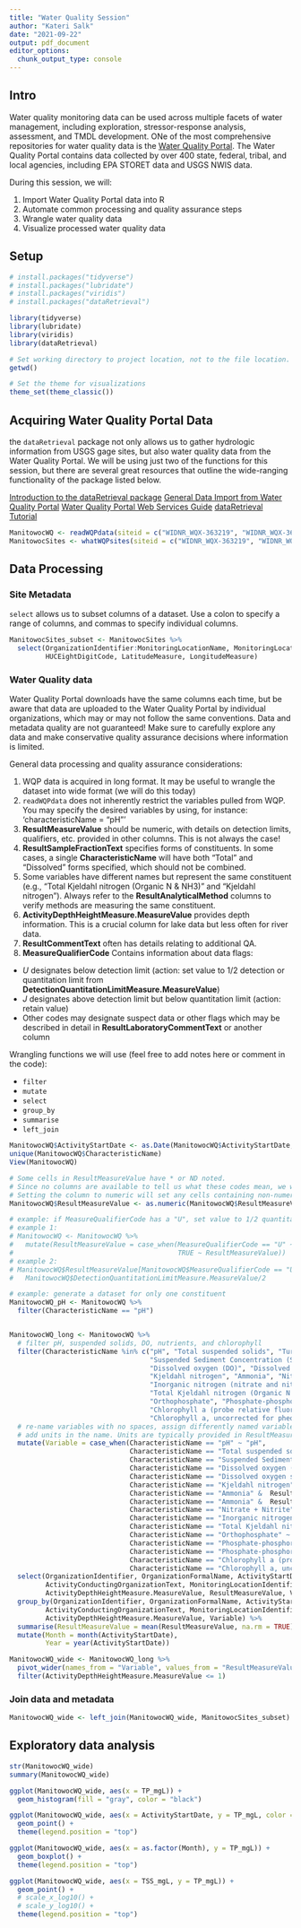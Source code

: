 ```yaml
---
title: "Water Quality Session"
author: "Kateri Salk"
date: "2021-09-22"
output: pdf_document
editor_options: 
  chunk_output_type: console
---
```


## Intro

Water quality monitoring data can be used across multiple facets of water management, including exploration, stressor-response analysis, assessment, and TMDL development. ONe of the most comprehensive repositories for water quality data is the [Water Quality Portal](https://www.waterqualitydata.us/). The Water Quality Portal contains data collected by over 400 state, federal, tribal, and local agencies, including EPA STORET data and USGS NWIS data.

During this session, we will: 

1. Import Water Quality Portal data into R
2. Automate common processing and quality assurance steps
3. Wrangle water quality data 
4. Visualize processed water quality data


## Setup

```r

# install.packages("tidyverse")
# install.packages("lubridate")
# install.packages("viridis")
# install.packages("dataRetrieval")

library(tidyverse)
library(lubridate)
library(viridis)
library(dataRetrieval)

# Set working directory to project location, not to the file location.
getwd()

# Set the theme for visualizations
theme_set(theme_classic())

```

## Acquiring Water Quality Portal Data

the `dataRetrieval` package not only allows us to gather hydrologic information from USGS gage sites, but also water quality data from the Water Quality Portal. We will be using just two of the functions for this session, but there are several great resources that outline the wide-ranging functionality of the package listed below. 

[Introduction to the dataRetrieval package](https://cran.r-project.org/web/packages/dataRetrieval/vignettes/dataRetrieval.html)
[General Data Import from Water Quality Portal](https://rdrr.io/cran/dataRetrieval/man/readWQPdata.html)
[Water Quality Portal Web Services Guide](https://www.waterqualitydata.us/webservices_documentation/)
[dataRetrieval Tutorial](https://owi.usgs.gov/R/dataRetrieval.html)

```r
ManitowocWQ <- readWQPdata(siteid = c("WIDNR_WQX-363219", "WIDNR_WQX-363069"))
ManitowocSites <- whatWQPsites(siteid = c("WIDNR_WQX-363219", "WIDNR_WQX-363069"))
```

## Data Processing

### Site Metadata

`select` allows us to subset columns of a dataset. Use a colon to specify a range of columns, and commas to specify individual columns.

```r
ManitowocSites_subset <- ManitowocSites %>%
  select(OrganizationIdentifier:MonitoringLocationName, MonitoringLocationDescriptionText,
         HUCEightDigitCode, LatitudeMeasure, LongitudeMeasure)
```

### Water Quality data

Water Quality Portal downloads have the same columns each time, but be aware that data are uploaded to the Water Quality Portal by individual organizations, which may or may not follow the same conventions. Data and metadata quality are not guaranteed! Make sure to carefully explore any data and make conservative quality assurance decisions where information is limited. 

General data processing and quality assurance considerations: 

1. WQP data is acquired in long format. It may be useful to wrangle the dataset into wide format (we will do this today)
2. `readWQPdata` does not inherently restrict the variables pulled from WQP. You may specify the desired variables by using, for instance: 'characteristicName = "pH"'
3. **ResultMeasureValue** should be numeric, with details on detection limits, qualifiers, etc. provided in other columns. This is not always the case! 
4. **ResultSampleFractionText** specifies forms of constituents. In some cases, a single **CharacteristicName** will have both "Total" and "Dissolved" forms specified, which should not be combined. 
5. Some variables have different names but represent the same constituent (e.g., "Total Kjeldahl nitrogen (Organic N & NH3)" and "Kjeldahl nitrogen"). Always refer to the **ResultAnalyticalMethod** columns to verify methods are measuring the same constituent.
6. **ActivityDepthHeightMeasure.MeasureValue** provides depth information. This is a crucial column for lake data but less often for river data.
7. **ResultCommentText** often has details relating to additional QA.
8. **MeasureQualifierCode** Contains information about data flags: 

  * *U* designates below detection limit (action: set value to 1/2 detection or quantitation limit from **DetectionQuantitationLimitMeasure.MeasureValue**)
  * *J* designates above detection limit but below quantitation limit (action: retain value)
  * Other codes may designate suspect data or other flags which may be described in detail in **ResultLaboratoryCommentText** or another column

Wrangling functions we will use (feel free to add notes here or comment in the code): 

* `filter`
* `mutate`
* `select`
* `group_by`
* `summarise`
* `left_join`

```r

ManitowocWQ$ActivityStartDate <- as.Date(ManitowocWQ$ActivityStartDate, format = "%Y/%m/%d")
unique(ManitowocWQ$CharacteristicName)
View(ManitowocWQ)

# Some cells in ResultMeasureValue have * or ND noted. 
# Since no columns are available to tell us what these codes mean, we will set these values to NA.
# Setting the column to numeric will set any cells containing non-numeric characters to NA.
ManitowocWQ$ResultMeasureValue <- as.numeric(ManitowocWQ$ResultMeasureValue)

# example: if MeasureQualifierCode has a "U", set value to 1/2 quantitation limit
# example 1:
# ManitowocWQ <- ManitowocWQ %>%
#   mutate(ResultMeasureValue = case_when(MeasureQualifierCode == "U" ~ DetectionQuantitationLimitMeasure.MeasureValue/2, 
#                                         TRUE ~ ResultMeasureValue))
# example 2: 
# ManitowocWQ$ResultMeasureValue[ManitowocWQ$MeasureQualifierCode == "U"] <-
#   ManitowocWQ$DetectionQuantitationLimitMeasure.MeasureValue/2

# example: generate a dataset for only one constituent
ManitowocWQ_pH <- ManitowocWQ %>%
  filter(CharacteristicName == "pH")


ManitowocWQ_long <- ManitowocWQ %>%
  # filter pH, suspended solids, DO, nutrients, and chlorophyll
  filter(CharacteristicName %in% c("pH", "Total suspended solids", "Turbidity",
                                   "Suspended Sediment Concentration (SSC)",
                                   "Dissolved oxygen (DO)", "Dissolved oxygen saturation",
                                   "Kjeldahl nitrogen", "Ammonia", "Nitrate + Nitrite", 
                                   "Inorganic nitrogen (nitrate and nitrite)", 
                                   "Total Kjeldahl nitrogen (Organic N & NH3)",
                                   "Orthophosphate", "Phosphate-phosphorus", "Phosphorus",
                                   "Chlorophyll a (probe relative fluorescence)", 
                                   "Chlorophyll a, uncorrected for pheophytin")) %>%
  # re-name variables with no spaces, assign differently named variables as the same
  # add units in the name. Units are typically provided in ResultMeasure.MeasureUnitCode
  mutate(Variable = case_when(CharacteristicName == "pH" ~ "pH",
                              CharacteristicName == "Total suspended solids" ~ "TSS_mgL",
                              CharacteristicName == "Suspended Sediment Concentration (SSC)" ~ "TSS_mgL",
                              CharacteristicName == "Dissolved oxygen (DO)" ~ "DO_mgL",
                              CharacteristicName == "Dissolved oxygen saturation" ~ "DO_mgL",
                              CharacteristicName == "Kjeldahl nitrogen" ~ "TKN_mgL",
                              CharacteristicName == "Ammonia" &  ResultSampleFractionText == "Dissolved" ~ "NH3_mgL",
                              CharacteristicName == "Ammonia" &  ResultSampleFractionText == "Total" ~ as.character(NA),
                              CharacteristicName == "Nitrate + Nitrite" ~ "NO23_mgL",
                              CharacteristicName == "Inorganic nitrogen (nitrate and nitrite)" ~ "NO23_mgL",
                              CharacteristicName == "Total Kjeldahl nitrogen (Organic N & NH3)" ~ "TKN_mgL",
                              CharacteristicName == "Orthophosphate" ~ "Orthophosphate_mgL",
                              CharacteristicName == "Phosphate-phosphorus" &  ResultSampleFractionText == "Dissolved" ~ "TDP_mgL",
                              CharacteristicName == "Phosphate-phosphorus" &  ResultSampleFractionText == "Total"  ~ "TP_mgL",
                              CharacteristicName == "Chlorophyll a (probe relative fluorescence)" ~ "Chl_probe_RFU",
                              CharacteristicName == "Chlorophyll a, uncorrected for pheophytin" ~ "Chla_uncorrected_ugL")) %>%
  select(OrganizationIdentifier, OrganizationFormalName, ActivityStartDate, 
         ActivityConductingOrganizationText, MonitoringLocationIdentifier, 
         ActivityDepthHeightMeasure.MeasureValue, ResultMeasureValue, Variable) %>%
  group_by(OrganizationIdentifier, OrganizationFormalName, ActivityStartDate, 
         ActivityConductingOrganizationText, MonitoringLocationIdentifier, 
         ActivityDepthHeightMeasure.MeasureValue, Variable) %>%
  summarise(ResultMeasureValue = mean(ResultMeasureValue, na.rm = TRUE)) %>%
  mutate(Month = month(ActivityStartDate),
         Year = year(ActivityStartDate))

ManitowocWQ_wide <- ManitowocWQ_long %>%
  pivot_wider(names_from = "Variable", values_from = "ResultMeasureValue") %>%
  filter(ActivityDepthHeightMeasure.MeasureValue <= 1)

```

### Join data and metadata

```r
ManitowocWQ_wide <- left_join(ManitowocWQ_wide, ManitowocSites_subset)
```

## Exploratory data analysis

```r
str(ManitowocWQ_wide)
summary(ManitowocWQ_wide)

ggplot(ManitowocWQ_wide, aes(x = TP_mgL)) +
  geom_histogram(fill = "gray", color = "black")

ggplot(ManitowocWQ_wide, aes(x = ActivityStartDate, y = TP_mgL, color = ActivityDepthHeightMeasure.MeasureValue)) +
  geom_point() +
  theme(legend.position = "top")

ggplot(ManitowocWQ_wide, aes(x = as.factor(Month), y = TP_mgL)) +
  geom_boxplot() +
  theme(legend.position = "top")

ggplot(ManitowocWQ_wide, aes(x = TSS_mgL, y = TP_mgL)) +
  geom_point() +
  # scale_x_log10() +
  # scale_y_log10() +
  theme(legend.position = "top")


```


